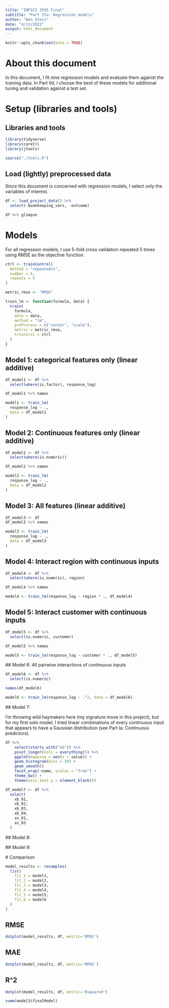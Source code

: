 ```yaml
---
title: "INFSCI 2595 Final"
subtitle: "Part IIa: Regression models"
author: "Ben Stein"
date: "4/13/2022"
output: html_document
---
```


```r
knitr::opts_chunk$set(echo = TRUE)
```

# About this document

In this document, I fit nine regression models and evaluate them against the training data. In Part IId, I choose the best of these models for additional tuning and validation against a test set.

# Setup (libraries and tools)

## Libraries and tools

```r
library(tidyverse)
library(caret)\
library(jtools)

source("./tools.R")
```

## Load (lightly) preprocessed data

Since this document is concerned with regression models, I select only the variables of interest.

```r
df <- load_project_data() %>%
  select(-bookkeeping_vars, -outcome)

df %>% glimpse
```

# Models

For all regression models, I use 5-fold cross validation repeated 5 times using RMSE as the objective function.

```r
ctrl <- trainControl(
  method = "repeatedcv",
  number = 5,
  repeats = 5
)

metric_rmse <- "RMSE"

train_lm <- function(formula, data) {
  train(
    formula,
    data = data,
    method = "lm",
    preProcess = c("center", "scale"),
    metric = metric_rmse,
    trControl = ctrl
  )
}
```

## Model 1: categorical features only (linear additive)

```r
df_model1 <- df %>%
  select(where(is.factor), response_log)

df_model1 %>% names
```

```r
model1 <- train_lm(
  response_log ~ .,
  data = df_model1
)
```

## Model 2: Continuous features only (linear additive)

```r
df_model2 <- df %>%
  select(where(is.numeric))

df_model2 %>% names
```


```r
model2 <- train_lm(
  response_log ~ .,
  data = df_model2
)
```

## Model 3: All features (linear additive)

```r
df_model3 <- df
df_model3 %>% names
```

```r
model3 <- train_lm(
  response_log ~ .,
  data = df_model3
)
```

## Model 4: Interact region with continuous inputs

```r
df_model4 <- df %>%
  select(where(is.numeric), region)

df_model4 %>% names
```
 
```r
model4 <- train_lm(response_log ~ region * ., df_model4)
```

## Model 5: Interact customer with continuous inputs

```r
df_model5 <- df %>%
  select(is.numeric, customer)

df_model5 %>% names
```

```r
model5 <- train_lm(response_log ~ customer * ., df_model5)
```
 
 ## Model 6: All pairwise interactions of continuous inputs
 
```r
df_model6 <- df %>%
  select(is.numeric)

names(df_model6)
```
 
```r
model6 <- train_lm(response_log ~ .^2, data = df_model6)
```
 
 ## Model 7: 
 
 I'm throwing wild haymakers here (my signature move in this project), but for my first solo model, I tried linear combinations of every continuous input that appears to have a Gaussian distribution (see Part Ia: Continuous predictors).
 
 
```r
df %>%
    select(starts_with("xb")) %>%
    pivot_longer(cols = everything()) %>%
    ggplot(mapping = aes(x = value)) +
    geom_histogram(bins = 50) +
    geom_smooth()
    facet_wrap(~name, scales = "free") + 
    theme_bw() +
    theme(axis.text.y = element_blank())
```

```r
df_model7 <- df %>%
  select(
    xb_01,
    xb_02,
    xb_03,
    xb_04,
    xn_01,
    xn_03
  )
```
 
 
 ## Model 8:
 
 ## Model 9:
 
 # Comparison
 
```r
model_results <- resamples(
  list(
    fit_1 = model1,
    fit_2 = model2,
    fit_3 = model3,
    fit_4 = model4,
    fit_5 = model5,
    fit_6 = model6
  )
)
```

## RMSE

```r
dotplot(model_results, df, metric='RMSE')
```

## MAE

```r
dotplot(model_results, df, metric='RMSE')
```

## R^2

```r
dotplot(model_results, df, metric='Rsquared')
```

```r
summ(model3$finalModel)
```
 
 